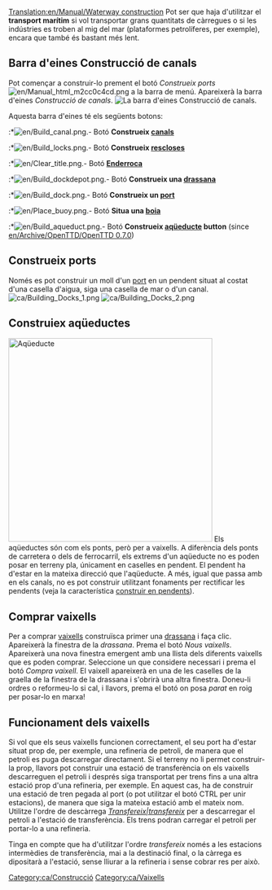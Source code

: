 [[Translation:en/Manual/Waterway construction]]
{{ca/Taula de contingut}}
Pot ser que haja d'utilitzar el '''transport marítim''' si vol transportar grans quantitats de càrregues o si les indústries es troben al mig del mar (plataformes petrolíferes, per exemple), encara que també és bastant més lent.

==Barra d'eines Construcció de canals==
Pot començar a construir-lo prement el botó ''Construeix ports'' [[File:en/Manual html m2cc0c4cd.png]] a la barra de menú. Apareixerà la barra d'eines ''Construcció de canals''.
[[File:ca/Dock toolbar.png|center|frame|La barra d'eines ''Construcció de canals''.]]

Aquesta barra d'eines té els següents botons:
:*[[File:en/Build canal.png]].- Botó '''Construeix [[ca/Canals|canals]]'''
:*[[File:en/Build locks.png]].- Botó '''Construeix [[ca/Rescloses|rescloses]]'''
:*[[File:en/Clear title.png]].- Botó '''[[ca/Manual/Paisatge|Enderroca]]'''
:*[[File:en/Build dockdepot.png]].- Botó '''Construeix una [[ca/Manual/Cotxeres i depòsits|drassana]]'''
:*[[File:en/Build dock.png]].- Botó '''Construeix un [[ca/Molls|port]]'''
:*[[File:en/Place buoy.png]].- Botó '''Situa una [[ca/Boia|boia]]'''
:*[[File:en/Build aqueduct.png]].- Botó '''Construeix [[ca/Manual/Construcció de rutes marítimes#construeix-aqueductes|aqüeducte]] button''' (since [[en/Archive/OpenTTD/OpenTTD 0.7.0]])

==Construeix ports==
Només es pot construir un moll d'un [[ca/Port|port]] en un pendent situat al costat d'una casella d'aigua, siga una casella de mar o d'un canal.
[[File:ca/Building Docks 1.png|left]] [[File:ca/Building Docks 2.png]]

==Construiex aqüeductes==
[[File:en/Aqueduct.png|thumb|400px|Aqüeducte]]
Els aqüeductes són com els ponts, però per a vaixells. A diferència dels ponts de carretera o dels de ferrocarril, els extrems d'un aqüeducte no es poden posar en terreny pla, únicament en caselles en pendent. El pendent ha d'estar en la mateixa direcció que l'aqüeducte. A més, igual que passa amb en els canals, no es pot construir utilitzant fonaments per rectificar les pendents (veja la característica [[ca/Construir en pendents|construir en pendents]]).<br style="clear:both;">

==Comprar vaixells==
Per a comprar [[ca/Vaixells|vaixells]] construïsca primer una [[ca/Manual/Cotxeres i depòsits|drassana]] i faça clic. Apareixerà la finestra de la ''drassana''. Prema el botó ''Nous vaixells''. Apareixerà una nova finestra emergent amb una llista dels diferents vaixells que es poden comprar. Seleccione un que considere necessari i prema el botó ''Compra vaixell''. El vaixell apareixerà en una de les caselles de la graella de la finestra de la drassana i s'obrirà una altra finestra. Doneu-li ordres o reformeu-lo si cal, i llavors, prema el botó on posa ''parat'' en roig per posar-lo en marxa!

==Funcionament dels vaixells==
Si vol que els seus vaixells funcionen correctament, el seu port ha d'estar situat prop de, per exemple, una refineria de petroli, de manera que el petroli es puga descarregar directament. Si el terreny no li permet construir-la prop, llavors pot construir una estació de transferència on els vaixells descarreguen el petroli i després siga transportat per trens fins a una altra estació prop d'una refineria, per exemple. En aquest cas, ha de construir una estació de tren pegada al port (o pot utilitzar el botó CTRL per unir estacions), de manera que siga la mateixa estació amb el mateix nom. Utilitze l'ordre de descàrrega ''[[ca/Manual/Ordres|Transfereix|transfereix]]'' per a descarregar el petroli a l'estació de transferència. Els trens podran carregar el petroli per portar-lo a una refineria.

Tinga en compte que ha d'utilitzar l'ordre ''transfereix'' només a les estacions intermèdies de transferència, mai a la destinació final, o la càrrega es dipositarà a l'estació, sense lliurar a la refineria i sense cobrar res per això.

[[Category:ca/Construcció]]
[[Category:ca/Vaixells]]